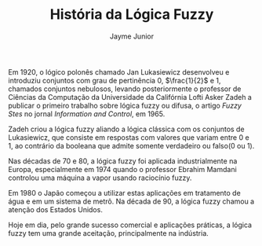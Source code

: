 %História da Lógica Fuzzy
%Jayme Junior


Em 1920, o lógico polonês chamado Jan Lukasiewicz desenvolveu e 
introduziu conjuntos com grau de pertinência 0, $\frac{1}{2}$ e 1, chamados 
conjuntos nebulosos, levando posteriormente o professor de Ciências 
da Computação da Universidade da Califórnia Lofti Asker Zadeh
a publicar o primeiro trabalho sobre lógica fuzzy ou difusa, o artigo 
*Fuzzy Stes* no jornal *Information and Control*, em 1965.

Zadeh criou a lógica fuzzy aliando a lógica clássica com os conjuntos de
Lukasiewicz, que consiste em respostas com valores que variam entre 0 e 
1, ao contrário da booleana que admite somente verdadeiro ou falso(0 ou
1). 

Nas décadas de 70 e 80, a lógica fuzzy foi aplicada industrialmente na 
Europa, especialmente em 1974 quando o professor Ebrahim Mamdani 
controlou uma máquina a vapor usando raciocínio fuzzy.

Em 1980 o Japão começou a utilizar estas aplicações em tratamento de 
água e em um sistema de metrô. Na década de 90, a lógica fuzzy chamou a 
atenção dos Estados Unidos.

Hoje em dia, pelo grande sucesso comercial e aplicações práticas, a 
lógica fuzzy tem uma grande aceitação, principalmente na indústria.